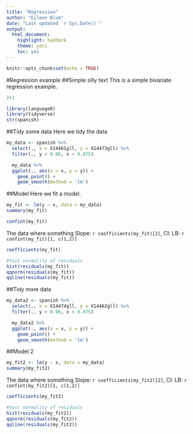 ```yaml
---
title: "Regression"
author: "Eileen Blum"
date: "Last updated `r Sys.Date()`"
output: 
  html_document: 
    highlight: haddock
    theme: yeti
    toc: yes
---
```


```r
knitr::opts_chunk$set(echo = TRUE)
```

#Regression example
##Simple silly text
This is a simple bivariate regression example.


```r
2+2
```

```r
library(languageR)
library(tidyverse)
str(spanish)
```

##Tidy some data
Here we tidy the data

```r
my_data <- spanish %>%
  select(., x = X14461gll, y = X14473gll) %>%
  filter(., y < 0.06, x < 0.075)

  my_data %>%
  ggplot(., aes(x = x, y = y)) +
    geom_point() +
    geom_smooth(method = 'lm')
```

##Model
Here we fit a model.

```r
my_fit <- lm(y ~ x, data = my_data)
summary(my_fit)
```

```r
confint(my_fit)
```

The data where something 
Slope: `r coefficients(my_fit)[2]`, CI: LB: `r confint(my_fit)[1, c(1,2)]`

```r
coefficients(my_fit)
```

```r
#test normality of residuals
hist(residuals(my_fit))
qqnorm(residuals(my_fit))
qqline(residuals(my_fit))
```

##Tidy more data
```r
my_data2 <- spanish %>%
  select(., x = X14474gll, y = X14462gll) %>%
  filter(., y < 0.06, x < 0.075)

  my_data2 %>%
  ggplot(., aes(x = x, y = y)) +
    geom_point() +
    geom_smooth(method = 'lm')
```

##Model 2
```r
my_fit2 <- lm(y ~ x, data = my_data)
summary(my_fit2)
```

The data where something 
Slope: `r coefficients(my_fit2)[2]`, CI: LB: `r confint(my_fit2)[1, c(1,2)]`

```r
coefficients(my_fit2)
```

```r
#test normality of residuals
hist(residuals(my_fit2))
qqnorm(residuals(my_fit2))
qqline(residuals(my_fit2))
```